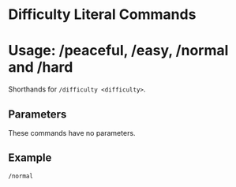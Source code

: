 # Difficulty Literal Commands
# Usage: /peaceful, /easy, /normal and /hard
Shorthands for `/difficulty <difficulty>`.

## Parameters
These commands have no parameters.

## Example
`/normal`
